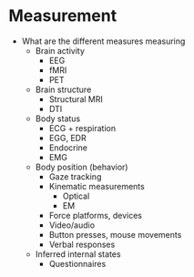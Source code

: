 # Measurement

- What are the different measures measuring
    - Brain activity
        - EEG
        - fMRI
        - PET
    - Brain structure
        - Structural MRI
        - DTI
    - Body status
        - ECG + respiration
        - EGG, EDR
        - Endocrine
        - EMG
    - Body position (behavior)
        - Gaze tracking
        - Kinematic measurements
            - Optical
            - EM
        - Force platforms, devices
        - Video/audio
        - Button presses, mouse movements
        - Verbal responses
    - Inferred internal states
        - Questionnaires
